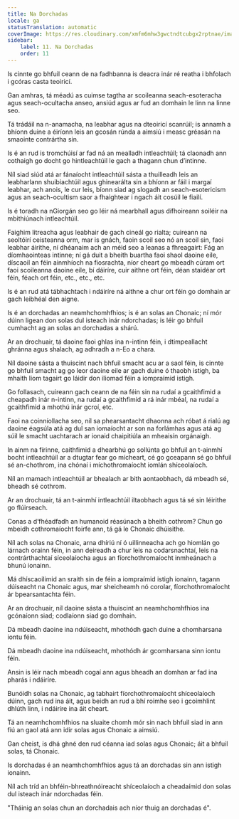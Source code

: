 ```yaml
---
title: Na Dorchadas
locale: ga
statusTranslation: automatic
coverImage: https://res.cloudinary.com/xmfm6mhw3gwctndtcubgx2rptnae/image/upload/v1741354419/small_cover_la_gran_rebelion_28716e29d2.webp
sidebar:
    label: 11. Na Dorchadas
    order: 11
---
```

Is cinnte go bhfuil ceann de na fadhbanna is deacra inár ré reatha i bhfolach i gcóras casta teoiricí.

Gan amhras, tá méadú as cuimse tagtha ar scoileanna seach-esoteracha agus seach-ocultacha anseo, ansiúd agus ar fud an domhain le linn na linne seo.

Tá trádáil na n-anamacha, na leabhar agus na dteoiricí scanrúil; is annamh a bhíonn duine a éiríonn leis an gcosán rúnda a aimsiú i measc gréasán na smaointe contrártha sin.

Is é an rud is tromchúisí ar fad ná an mealladh intleachtúil; tá claonadh ann cothaigh go docht go hintleachtúil le gach a thagann chun d’intinne.

Níl siad siúd atá ar fánaíocht intleachtúil sásta a thuilleadh leis an leabharlann shuibiachtúil agus ghinearálta sin a bhíonn ar fáil i margaí leabhar, ach anois, le cur leis, bíonn siad ag slogadh an seach-esotericism agus an seach-ocultism saor a fhaightear i ngach áit cosúil le fiailí.

Is é toradh na nGiorgán seo go léir ná mearbhall agus dífhoireann soiléir na mbithiúnach intleachtúil.

Faighim litreacha agus leabhair de gach cineál go rialta; cuireann na seoltóirí ceisteanna orm, mar is gnách, faoin scoil seo nó an scoil sin, faoi leabhar áirithe, ní dhéanaim ach an méid seo a leanas a fhreagairt: Fág an díomhaointeas intinne; ní gá duit a bheith buartha faoi shaol daoine eile, díscaoil an féin ainmhíoch na fiosrachta, níor cheart go mbeadh cúram ort faoi scoileanna daoine eile, bí dáiríre, cuir aithne ort féin, déan staidéar ort féin, féach ort féin, etc., etc., etc.

Is é an rud atá tábhachtach i ndáiríre ná aithne a chur ort féin go domhain ar gach leibhéal den aigne.

Is é an dorchadas an neamhchomhfhios; is é an solas an Chonaic; ní mór dúinn ligean don solas dul isteach inár ndorchadas; is léir go bhfuil cumhacht ag an solas an dorchadas a shárú.

Ar an drochuair, tá daoine faoi ghlas ina n-intinn féin, i dtimpeallacht ghránna agus shalach, ag adhradh a n-Eo a chara.

Níl daoine sásta a thuiscint nach bhfuil smacht acu ar a saol féin, is cinnte go bhfuil smacht ag go leor daoine eile ar gach duine ó thaobh istigh, ba mhaith liom tagairt go láidir don iliomad féin a iompraímid istigh.

Go follasach, cuireann gach ceann de na féin sin na rudaí a gcaithfimid a cheapadh inár n-intinn, na rudaí a gcaithfimid a rá inár mbéal, na rudaí a gcaithfimid a mhothú inár gcroí, etc.

Faoi na coinníollacha seo, níl sa phearsantacht dhaonna ach róbat á rialú ag daoine éagsúla atá ag dul san iomaíocht ar son na forlámhas agus atá ag súil le smacht uachtarach ar ionaid chaipitiúla an mheaisín orgánaigh.

In ainm na fírinne, caithfimid a dhearbhú go sollúnta go bhfuil an t-ainmhí bocht intleachtúil ar a dtugtar fear go mícheart, cé go gceapann sé go bhfuil sé an-chothrom, ina chónaí i míchothromaíocht iomlán shíceolaíoch.

Níl an mamach intleachtúil ar bhealach ar bith aontaobhach, dá mbeadh sé, bheadh sé cothrom.

Ar an drochuair, tá an t-ainmhí intleachtúil iltaobhach agus tá sé sin léirithe go flúirseach.

Conas a d’fhéadfadh an humanoid réasúnach a bheith cothrom? Chun go mbeidh cothromaíocht foirfe ann, tá gá le Chonaic dhúisithe.

Níl ach solas na Chonaic, arna dhíriú ní ó uillinneacha ach go hiomlán go lárnach orainn féin, in ann deireadh a chur leis na codarsnachtaí, leis na contrárthachtaí síceolaíocha agus an fíorchothromaíocht inmheánach a bhunú ionainn.

Má dhíscaoilimid an sraith sin de féin a iompraímid istigh ionainn, tagann dúiseacht na Chonaic agus, mar sheicheamh nó corolar, fíorchothromaíocht ár bpearsantachta féin.

Ar an drochuair, níl daoine sásta a thuiscint an neamhchomhfhios ina gcónaíonn siad; codlaíonn siad go domhain.

Dá mbeadh daoine ina ndúiseacht, mhothódh gach duine a chomharsana iontu féin.

Dá mbeadh daoine ina ndúiseacht, mhothódh ár gcomharsana sinn iontu féin.

Ansin is léir nach mbeadh cogaí ann agus bheadh an domhan ar fad ina pharás i ndáiríre.

Bunóidh solas na Chonaic, ag tabhairt fíorchothromaíocht shíceolaíoch dúinn, gach rud ina áit, agus beidh an rud a bhí roimhe seo i gcoimhlint dhlúth linn, i ndáiríre ina áit cheart.

Tá an neamhchomhfhios na sluaite chomh mór sin nach bhfuil siad in ann fiú an gaol atá ann idir solas agus Chonaic a aimsiú.

Gan cheist, is dhá ghné den rud céanna iad solas agus Chonaic; áit a bhfuil solas, tá Chonaic.

Is dorchadas é an neamhchomhfhios agus tá an dorchadas sin ann istigh ionainn.

Níl ach tríd an bhféin-bhreathnóireacht shíceolaíoch a cheadaímid don solas dul isteach inár ndorchadas féin.

"Tháinig an solas chun an dorchadais ach níor thuig an dorchadas é".

